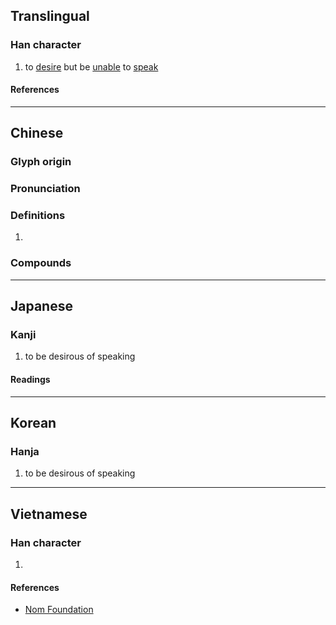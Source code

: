 {{character info/new}}
==Translingual==

===Han character===
{{Han char|rn=61|rad=心|as=08|sn=11|four=91011|canj=PLMY|ids=⿰忄非}}

# to [[desire]] but be [[unable]] to [[speak]]

====References====
{{Han ref|kx=0388.360|dkj=10719|dj=0721.280|hdz=42314.130|uh=60B1}}

----

==Chinese==
{{zh-forms}}

===Glyph origin===
{{Han etym}}

===Pronunciation===
{{zh-pron
|m=fěi
|c=fei2
|mc=y
|oc=y
|cat=
}}

===Definitions===
{{zh-hanzi}}

# {{rfdef|zh}}

===Compounds===
{{zh-der|悱憤|悱惻|憤悱|纏綿悱惻}}

----

==Japanese==

===Kanji===
{{ja-kanji|grade=|rs=心08}}

# to be desirous of speaking

====Readings====
{{ja-readings
|on=ひ
|kun=いいなやむ
}}

----

==Korean==

===Hanja===
{{ko-hanja|비}}

# to be desirous of speaking

----

==Vietnamese==

===Han character===
{{vi-readings|rs=心08|reading=phỉ}}

# {{defn|lang=vi|sort=心08}}

====References====
* [http://nomfoundation.org/common/nom_details.php?codepoint=60b1 Nom Foundation]